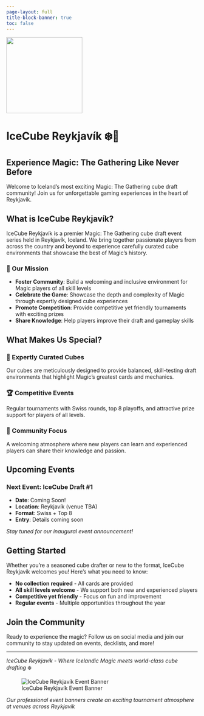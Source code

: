 ```yaml
---
page-layout: full
title-block-banner: true
toc: false
---
```


::: hero-banner
![](images/logo_white-bg.png){fig-alt="IceCube Reykjavík Logo" width="200px" .hero-logo}

# IceCube Reykjavík ❄️🧊

## Experience Magic: The Gathering Like Never Before

Welcome to Iceland's most exciting Magic: The Gathering cube draft community! Join us for unforgettable gaming experiences in the heart of Reykjavík.
:::

::: {.page-layout}
::: {.main-content}

## What is IceCube Reykjavík?

IceCube Reykjavík is a premier Magic: The Gathering cube draft event series held in Reykjavík, Iceland. We bring together passionate players from across the country and beyond to experience carefully curated cube environments that showcase the best of Magic's history.

### 🎯 Our Mission

-   **Foster Community**: Build a welcoming and inclusive environment for Magic players of all skill levels
-   **Celebrate the Game**: Showcase the depth and complexity of Magic through expertly designed cube experiences\
-   **Promote Competition**: Provide competitive yet friendly tournaments with exciting prizes
-   **Share Knowledge**: Help players improve their draft and gameplay skills

## What Makes Us Special?

:::::: grid
::: g-col-md-4
### 🧊 Expertly Curated Cubes

Our cubes are meticulously designed to provide balanced, skill-testing draft environments that highlight Magic's greatest cards and mechanics.
:::

::: g-col-md-4
### 🏆 Competitive Events

Regular tournaments with Swiss rounds, top 8 playoffs, and attractive prize support for players of all levels.
:::

::: g-col-md-4
### 🌟 Community Focus

A welcoming atmosphere where new players can learn and experienced players can share their knowledge and passion.
:::
::::::

## Upcoming Events

### Next Event: IceCube Draft #1

-   **Date**: Coming Soon!
-   **Location**: Reykjavík (venue TBA)
-   **Format**: Swiss + Top 8
-   **Entry**: Details coming soon

*Stay tuned for our inaugural event announcement!*

## Getting Started

Whether you're a seasoned cube drafter or new to the format, IceCube Reykjavík welcomes you! Here's what you need to know:

-   **No collection required** - All cards are provided
-   **All skill levels welcome** - We support both new and experienced players
-   **Competitive yet friendly** - Focus on fun and improvement
-   **Regular events** - Multiple opportunities throughout the year

## Join the Community

Ready to experience the magic? Follow us on social media and join our community to stay updated on events, decklists, and more!

------------------------------------------------------------------------

*IceCube Reykjavík - Where Icelandic Magic meets world-class cube drafting* ❄️

:::

::: {.banner-sidebar}
![IceCube Reykjavík Event Banner](images/photo-of-banner.png){fig-alt="IceCube Reykjavík Event Banner" .sidebar-banner}

*Our professional event banners create an exciting tournament atmosphere at venues across Reykjavík*
:::

:::